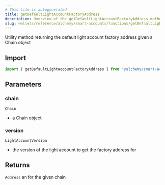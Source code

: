 ```yaml
---
# This file is autogenerated
title: getDefaultLightAccountFactoryAddress
description: Overview of the getDefaultLightAccountFactoryAddress method
slug: wallets/reference/alchemy/smart-accounts/functions/getDefaultLightAccountFactoryAddress
---
```


Utility method returning the default light account factory address given a Chain object

## Import

```ts
import { getDefaultLightAccountFactoryAddress } from "@alchemy/smart-accounts";
```

## Parameters

### chain

`Chain`

- a Chain object

### version

`LightAccountVersion`

- the version of the light account to get the factory address for

## Returns

`Address`
an for the given chain
